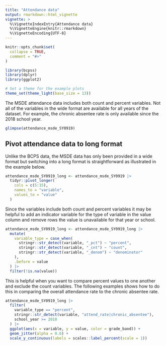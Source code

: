 ```yaml
---
title: "Attendance data"
output: rmarkdown::html_vignette
vignette: >
  %\VignetteIndexEntry{Attendance data}
  %\VignetteEngine{knitr::rmarkdown}
  %\VignetteEncoding{UTF-8}
---
```


```r
knitr::opts_chunk$set(
  collapse = TRUE,
  comment = "#>"
)
```

```r
library(bcpss)
library(dplyr)
library(ggplot2)

# Set a theme for the example plots
theme_set(theme_light(base_size = 13))
```

The MSDE attendance data includes both count and percent variables. Not all of the variables in the wide format are available for all years of the dataset. For example, the chronic absentee rate is only available since the 2018 school year. 

```r
glimpse(attendance_msde_SY0919)
```

## Pivot attendance data to long format

Unlike the BCPS data, the MSDE data has only been provided in a wide format but switching into a long format is straightforward as illustrated in the example below.

```r
attendance_msde_SY0919_long <- attendance_msde_SY0919 |>
  tidyr::pivot_longer(
    cols = c(5:15),
    names_to = "variable",
    values_to = "value"
  )
```

Since the variables include both count and percent variables it may be helpful to add an indicator variable for the type of variable in the value column and remove rows the value is unavailable for that year or school.

```r
attendance_msde_SY0919_long <- attendance_msde_SY0919_long |>
  mutate(
    variable_type = case_when(
      stringr::str_detect(variable, "_pct") ~ "percent",
      stringr::str_detect(variable, "_cnt") ~ "count",
      stringr::str_detect(variable, "_denom") ~ "denominator"
    ),
    .before = value
  ) |>
  filter(!is.na(value))
```

This is helpful when you want to compare percent values to one another and exclude the count variables. The following examples shows how to do this in comparing the overall attendance rate to the chronic absentee rate.

```r
attendance_msde_SY0919_long |>
  filter(
    variable_type == "percent",
    stringr::str_detect(variable, "attend_rate|chronic_absentee"),
    school_year >= 2018
  ) |>
  ggplot(aes(x = variable, y = value, color = grade_band)) +
  geom_jitter(alpha = 0.6) +
  scale_y_continuous(labels = scales::label_percent(scale = 1))
```
